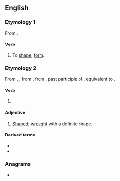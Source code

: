 ==English==

===Etymology 1===
From {{suffix|en|shape|en}}.

====Verb====
{{en-verb}}

# {{lb|en|rare}} To [[shape]], [[form]].

===Etymology 2===
From {{inh|en|enm|schapen}}, {{m|enm|ischepen}}, from {{inh|en|ang|ġesċapen}}, from {{inh|en|gem-pro|*skapanaz}}, past participle of {{der|en|gem-pro|*skapaną}}, equivalent to {{af|en|shape|-en|pos2=past participle ending}}.

====Verb====
{{head|en|verb form}}

# {{lb|en|obsolete}} {{past participle of|shape|lang=en|nocat=1}}

====Adjective====
{{en-adj}}

# {{lb|en|mostly in compounds}} [[shaped|Shaped]]; [[wrought]] with a definite shape.
#: {{ux|en|ill-'''shapen'''}}
#: {{ux|en|well-'''shapen'''}}

====Derived terms====
* {{l|en|misshapen}}
* {{l|en|unshapen}}

===Anagrams===
* {{anagrams|en|a=aehnps|Phanes|phanes}}